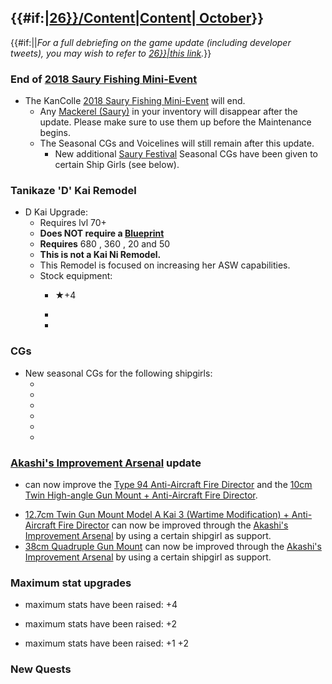 =={{#if:{{{thread|}}}|[[Partials/Updates/2018_October_{{Ordinal|26}}/Content|Content]]|[[Thread:692739|{{Ordinal|26}} October]]}}==
{{#if:{{{thread|}}}||''For a full debriefing on the game update (including developer tweets), you may wish to refer to 
[[Partials/Updates/2018_October_{{Ordinal|26}}|this link]].''}}

===End of [[Mackerel|2018 Saury Fishing Mini-Event]]===
*The KanColle [[Mackerel|2018 Saury Fishing Mini-Event]] will end.
**Any [[Mackerel|Mackerel (Saury)]] in your inventory will disappear after the update. Please make sure to use them up before the Maintenance begins.
**The Seasonal CGs and Voicelines will still remain after this update.
***New additional [[Seasonal/Sanma 2018|Saury Festival]] Seasonal CGs have been given to certain Ship Girls (see below).

===Tanikaze 'D' Kai Remodel===
{{SeasonalGallery|slideshow=true|Tanikaze/D Kai}}
*D Kai Upgrade: {{ShipLink|Tanikaze/D Kai}}
**Requires lvl 70+
**'''Does NOT require a [[Medal|Blueprint]]'''
**'''Requires''' 680 {{ammo}}, 360 {{steel}}, 20 {{instant}} and 50 {{development}}
**'''This is not a Kai Ni Remodel.'''
**This Remodel is focused on increasing her ASW capabilities.
**Stock equipment:
***{{EquipmentLink|25mm Twin Autocannon Mount}} ★+4
***{{EquipmentLink|Type 3 Depth Charge Projector}}
***{{EquipmentLink|Type 95 Depth Charge}}
{{clear}}
===CGs===
{{SeasonalGallery|slideshow=true|Ooshio/Mackerel Pike Festival|Ooshio/Kai Ni Mackerel Pike Festival|Ushio/Mackerel Pike Festival 2018|Sazanami/Mackerel Pike Festival|Oboro/Mackerel Pike Festival|Hatsuzuki/Mackerel Pike Festival|Akebono/Mackerel Pike Festival 2018}}
*New seasonal CGs for the following shipgirls:
**{{ShipLink|Ooshio}}
**{{ShipLink|Ushio}}
**{{ShipLink|Sazanami}}
**{{ShipLink|Oboro}}
**{{ShipLink|Hatsuzuki}}
**{{ShipLink|Akebono}}
{{Clear}}
===[[Akashi's Improvement Arsenal]] update===
*{{ShipLink|Suzutsuki}} can now improve the [[Type 94 Anti-Aircraft Fire Director]] and the [[10cm Twin High-angle Gun Mount + Anti-Aircraft Fire Director]].
*[[12.7cm Twin Gun Mount Model A Kai 3 (Wartime Modification) + Anti-Aircraft Fire Director]] can now be improved through the [[Akashi's Improvement Arsenal]] by using a certain shipgirl as support.
*[[38cm Quadruple Gun Mount]] can now be improved through the [[Akashi's Improvement Arsenal]] by using a certain shipgirl as support.
{{{!}} class="mw-collapsible mw-collapsed wikitable" style="text-align: center; width:100%;"
! colspan="1" {{!}}{{new}}&{{updated}}Akashi's Improvement Arsenal: Equipment Tables
{{!}}-
{{!}}{{ImprovementTableKai
|!new
|#
|12.7cm Twin Gun Mount Model A Kai 3 (Wartime Modification) + Anti-Aircraft Fire Director
|38cm Quadruple Gun Mount
|custom_row_new_content = <h3>New Equipment</h3>
}}
{{!}}-
{{!}}{{ImprovementTableKai
|!updated
|#
|10cm Twin High-angle Gun Mount + Anti-Aircraft Fire Director
|Type 94 Anti-Aircraft Fire Director
|custom_row_updated_content = <h3>Updated Equipment</h3>
}}
{{!}}}
{{clear}}

===Maximum stat upgrades===
*{{ShipLink|Urakaze/D Kai}} maximum stats have been raised: +4 {{Torpedo}}
*{{ShipLink|Hamakaze/B Kai}} maximum stats have been raised: +2 {{Torpedo}}
*{{ShipLink|Isokaze/B Kai}} maximum stats have been raised: +1 {{Firepower}} +2 {{Torpedo}}

===New Quests===
{{QuestList|
{{Quest
|ID = A90
|Title_JP = 精強「第十七駆逐隊」を編成せよ！
|Title_EN = Organize the Elite 17th Destroyer Division!
|Requirements = Have {{ShipLink|Isokaze/B Kai}}, {{ShipLink|Hamakaze/B Kai}},  {{ShipLink|Urakaze/D Kai}}, and {{ShipLink|Tanikaze/D Kai}} in your fleet.
|Rewards_RSC = 170 / 170 / 0 / 170
|Rewards_Items = [[File:Food supply ship irako.png|30px|link=Fatigue]][[Fatigue#Food_Supply_Ship_.22Irako.22|"Irako"]]<br>'''choice between'''<br>{{Combat Ration}} x 2<br>'''or'''<br>{{Bucket}} x 3<br>
|Note = Requires: ??
}}
{{Quest
|ID = B123
|Title_JP = 精強「十七駆」、北へ、南へ！
|Title_EN = Elite 17th Destroyer Division, to the North, and the West!
|Requirements = Sortie a fleet including {{ShipLink|Isokaze/B Kai}}, {{ShipLink|Hamakaze/B Kai}},  {{ShipLink|Urakaze/D Kai}}, {{ShipLink|Tanikaze/D Kai}}, and two additional ships (optional) to world [[1-5]], [[3-2]], [[7-1]], [[5-1]] and obtain an A-rank at each boss node.
|Rewards_RSC = 1000 / 1000 / 0 / 0
|Rewards_Items = '''choice between'''<br/> {{EquipmentLink|Type 3 Active Sonar|image=30px|text=true}} <br/>'''or''' <br/>{{EquipmentLink|12.7cm Single High-angle Gun Mount (Late Model)|image=30px|text=true}} <br/> '''or''' <br/>[[File:Furniture_fairy.png|30px|link=Furniture]][[Furniture|Furniture Fairy]] <br/> '''then choose between'''<br/> {{EquipmentLink|Action Report|text=true|image=30px}} <br/>'''or''' <br/>{{EquipmentLink|12.7cm Twin Gun Mount Model C Kai 2|image=30px|text=true}} <br/> '''or''' <br/>{{EquipmentLink|61cm Quadruple (Oxygen) Torpedo Mount Late Model|image=30px|text=true}}
|Note = Requires: [[Quests#A90|A90]], ??
}}
{{Quest
|ID = B124
|Title_JP =「第七駆逐隊」、南西諸島を駆ける！
|Title_EN = 7th Destroyer Division, sail to the Southwestern Waters!
|Requirements = Sortie a fleet including two of {{ShipLink|Akebono}}, {{ShipLink|Ushio}}, {{ShipLink|Sazanami}}, and {{ShipLink|Oboro}} along with 4 additional ships to worlds [[2-1]], [[2-2]], [[2-3]], [[2-4]] and obtain a S-rank(?) at each boss node.
|Rewards_RSC = 700 / 700 / 700 / 0
|Rewards_Items = '''choice between'''<br>[[File:Furniture_fairy.png|30px|link=Furniture]][[Furniture|Furniture Fairy]]<br>'''or'''<br>{{EquipmentLink|12.7cm Twin Gun Mount Model B Kai Ni|image=30px|text=true}} x 3<br>'''or'''<br>{{EquipmentLink|Daihatsu Landing Craft|image=30px|text=true}}<br>'''then choose between'''<br>{{Devmat}} x 8<br>'''or'''<br>{{Screw}} x 5<br>'''or'''<br>{{EquipmentLink|Type 0 Passive Sonar|image=30px|text=true}}
|Note = Requires: ??
}}
{{Quest
|ID = C24
|Title_JP = 精強「十七駆」、猛特訓！
|Title_EN = Elite 17th Destroyer Division, begin the Intense Training!
|Requirements = Use a fleet including {{ShipLink|Isokaze/B Kai}}, {{ShipLink|Hamakaze/B Kai}},  {{ShipLink|Urakaze/D Kai}}, and {{ShipLink|Tanikaze/D Kai}} to obtain 4 Exercise victories within the same day.
|Rewards_RSC = 170 / 170 / 170 / 0
|Rewards_Items = [[File:Food supply ship mamiya.png|30px|link=Fatigue]][[Glossary#Food_supply_ship_Mamiya|"Mamiya"]]<br/>'''choice between'''<br/>{{EquipmentLink|Type 2 Depth Charge|image=30px|text=true}}<br/>'''or''' <br/>[[File:Reinforcement_expansion_064_useitem.png|30px|link=Reinforcement Expansion]][[Reinforcement Expansion]]
|Note = Requires: [[Quests#A90|A90]], ??
}}
{{Quest
|ID = F79
|Title_JP = 航空戦力の強化
|Title_EN = Reinforcement of the Aviation Strength
|Requirements = Prepare 1800 bauxite and a {{EquipmentLink|Skilled Crew Member}} in your inventory. Scrap 3 [[List_of_Fighters_by_stats|fighters]], 3 [[List_of_Dive_Bombers_by_stats|dive bombers]], 3 [[List_of_Torpedo_Bombers_by_stats|torpedo bombers]], and 3 [[List_of_Seaplanes_by_stats|reconaissance seaplanes]].<br>'''※ The prepared Resource will be consumed upon Quest completion.'''
|Rewards_RSC = 100 / 100 / 0 / 0
|Rewards_Items = '''choice between'''<br/> {{EquipmentLink|Type 0 Fighter Model 32 (Skilled)|image=30px|text=true}} <br/>'''or''' <br/>{{EquipmentLink|Type 1 Fighter Hayabusa Model II|image=30px|text=true}} <br/> '''or''' <br/>{{EquipmentLink|Zuiun (631 Air Group)|image=30px|text=true}} 
|Note = Requires: [[Quests#F66|F66]], ??<br>'''Quarterly Quest(?)'''
}}
}}